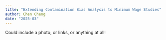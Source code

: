 ```yaml
---
title: "Extending Contamination Bias Analysis to Minimum Wage Studies"
author: Chen Cheng 
date: "2025-03" 
---
```



Could include a photo, or links, or anything at all!